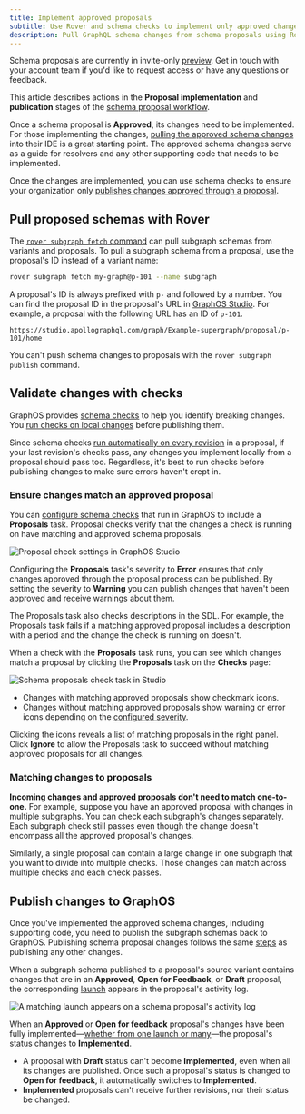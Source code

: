 ```yaml
---
title: Implement approved proposals
subtitle: Use Rover and schema checks to implement only approved changes
description: Pull GraphQL schema changes from schema proposals using Rover, validate them with schema checks, and publish them to GraphOS.
---
```


<EnterpriseFeature />

<PreviewFeature>

Schema proposals are currently in invite-only [preview](/resources/product-launch-stages/#preview). Get in touch with your account team if you'd like to request access or have any questions or feedback.

</PreviewFeature>

This article describes actions in the **Proposal implementation** and **publication** stages of the [schema proposal workflow](./#proposal-workflow).

<SchemaProposalImplementationMermaid />

<SchemaProposalPublicationMermaid />

Once a schema proposal is **Approved**, its changes need to be implemented.
For those implementing the changes, [pulling the approved schema changes](#pull-proposed-schemas-with-rover) into their IDE is a great starting point.
The approved schema changes serve as a guide for resolvers and any other supporting code that needs to be implemented.

Once the changes are implemented, you can use schema checks to ensure your organization only [publishes changes approved through a proposal](#validate-changes-with-checks).

## Pull proposed schemas with Rover

The [`rover subgraph fetch` command](/rover/commands/subgraphs/#subgraph-fetch) can pull subgraph schemas from variants and proposals. To pull a subgraph schema from a proposal, use the proposal's ID instead of a variant name:

```bash showLineNumbers=false
rover subgraph fetch my-graph@p-101 --name subgraph
```

A proposal's ID is always prefixed with `p-` and followed by a number. You can find the proposal ID in the proposal's URL in [GraphOS Studio](https://studio.apollographql.com?referrer=docs-content). For example, a proposal with the following URL has an ID of `p-101`.

`https://studio.apollographql.com/graph/Example-supergraph/proposal/p-101/home`

<Note>

You can't push schema changes to proposals with the `rover subgraph publish` command.

</Note>

## Validate changes with checks

GraphOS provides [schema checks](../schema-checks) to help you identify breaking changes. You [run checks on local changes](../schema-checks#the-checks-lifecycle) before publishing them.

Since schema checks [run automatically on every revision](./creation#schema-checks) in a proposal, if your last revision's checks pass, any changes you implement locally from a proposal should pass too.
Regardless, it's best to run checks before publishing changes to make sure errors haven't crept in.

### Ensure changes match an approved proposal

You can [configure schema checks](./configuration/#configure-schema-checks) that run in GraphOS to include a **Proposals** task. Proposal checks verify that the changes a check is running on have matching and approved schema proposals.

<img
  src="../../img/schema-proposals/proposal-check-settings.jpg"
  className="screenshot"
  alt="Proposal check settings in GraphOS Studio"
/>

Configuring the **Proposals** task's severity to **Error** ensures that only changes approved through the proposal process can be published. By setting the severity to **Warning** you can publish changes that haven't been approved and receive warnings about them.

<Note>

The Proposals task also checks descriptions in the SDL. For example, the Proposals task fails if a matching approved proposal includes a description with a period and the change the check is running on doesn't.

</Note>

When a check with the **Proposals** task runs, you can see which changes match a proposal by clicking the **Proposals** task on the **Checks** page:

<img
  src="../../img/schema-proposals/proposal-check-diff.jpg"
  className="screenshot"
  alt="Schema proposals check task in Studio"
/>

- Changes with matching approved proposals show checkmark icons.
- Changes without matching approved proposals show warning or error icons depending on the [configured severity](./configuration#configure-schema-checks).

Clicking the icons reveals a list of matching proposals in the right panel.
Click **Ignore** to allow the Proposals task to succeed without matching approved proposals for all changes.

### Matching changes to proposals

**Incoming changes and approved proposals don't need to match one-to-one.**
For example, suppose you have an approved proposal with changes in multiple subgraphs. You can check each subgraph's changes separately. Each subgraph check still passes even though the change doesn't encompass all the approved proposal's changes.

Similarly, a single proposal can contain a large change in one subgraph that you want to divide into multiple checks. Those changes can match across multiple checks and each check passes.

## Publish changes to GraphOS

Once you've implemented the approved schema changes, including supporting code, you need to publish the subgraph schemas back to GraphOS. Publishing schema proposal changes follows the same [steps](../publishing-schemas) as publishing any other changes.

When a subgraph schema published to a proposal's source variant contains changes that are in an **Approved**, **Open for Feedback**, or **Draft** proposal, the corresponding [launch](../launches) appears in the proposal's activity log.

<img
  src="../../img/schema-proposals/proposal-implementation-status.jpg"
  className="screenshot"
  alt="A matching launch appears on a schema proposal's activity log"
/>

When an **Approved** or **Open for feedback** proposal's changes have been fully implemented—[whether from one launch or many](#matching-changes-to-proposals)—the proposal's status changes to **Implemented**.

<Note>

- A proposal with **Draft** status can't become **Implemented**, even when all its changes are published. Once such a proposal's status is changed to **Open for feedback**, it automatically switches to **Implemented**.
- **Implemented** proposals can't receive further revisions, nor their status be changed.

</Note>
